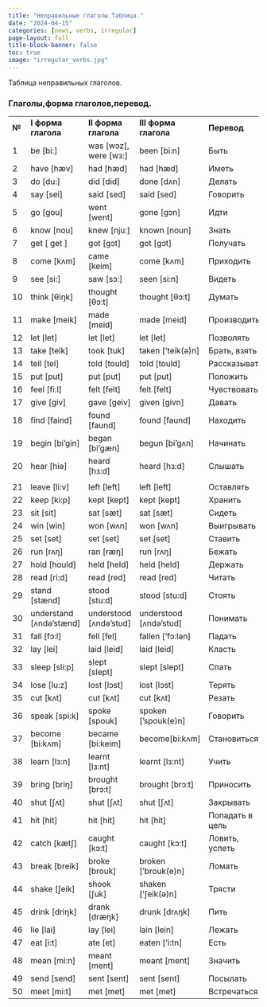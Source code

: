 ```yaml
---
title: "Неправильные глаголы.Таблица."
date: "2024-04-15"
categories: [news, verbs, irregular]
page-layout: full
title-block-banner: false
toc: true
image: "irregular_verbs.jpg"
---
```


Таблица неправильных глаголов.

### Глаголы,форма глаголов,перевод.

|       |                           |                           |                          |                 |
|-------|---------------------------|---------------------------|--------------------------|-----------------|
| **№** | **I форма глагола**       | **II форма глагола**      | **III форма глагола**    | **Перевод**     |
| 1     | be \[bi:\]                | was \[wɔz\], were \[wз:\] | been \[bi:n\]            | Быть            |
| 2     | have \[hæv\]              | had \[hæd\]               | had \[hæd\]              | Иметь           |
| 3     | do \[du:\]                | did \[did\]               | done \[dʌn\]             | Делать          |
| 4     | say \[sei\]               | said \[sed\]              | said \[sed\]             | Говорить        |
| 5     | go \[gou\]                | went \[went\]             | gone \[gɔn\]             | Идти            |
| 6     | know \[nou\]              | knew \[nju:\]             | known \[noun\]           | Знать           |
| 7     | get \[ get \]             | got \[gɔt\]               | got \[gɔt\]              | Получать        |
| 8     | come \[kʌm\]              | came \[keim\]             | come \[kʌm\]             | Приходить       |
| 9     | see \[si:\]               | saw \[sɔ:\]               | seen \[si:n\]            | Видеть          |
| 10    | think \[θiŋk\]            | thought \[θɔ:t\]          | thought \[θɔ:t\]         | Думать          |
| 11    | make \[meik\]             | made \[meid\]             | made \[meid\]            | Производить     |
| 12    | let \[let\]               | let \[let\]               | let \[let\]              | Позволять       |
| 13    | take \[teik\]             | took \[tuk\]              | taken \[‘teik(ə)n\]      | Брать, взять    |
| 14    | tell \[tel\]              | told \[tould\]            | told \[tould\]           | Рассказывать    |
| 15    | put \[put\]               | put \[put\]               | put \[put\]              | Положить        |
| 16    | feel \[fi:l\]             | felt \[felt\]             | felt \[felt\]            | Чувствовать     |
| 17    | give \[giv\]              | gave \[geiv\]             | given \[givn\]           | Давать          |
| 18    | find \[faind\]            | found \[faund\]           | found \[faund\]          | Находить        |
| 19    | begin \[bi’gin\]          | began \[bi’gæn\]          | begun \[bi’gʌn\]         | Начинать        |
| 20    | hear \[hiə\]              | heard \[hз:d\]            | heard \[hз:d\]           | Слышать         |
|       |                           |                           |                          |                 |
| 21    | leave \[li:v\]            | left \[left\]             | left \[left\]            | Оставлять       |
| 22    | keep \[ki:p\]             | kept \[kept\]             | kept \[kept\]            | Хранить         |
| 23    | sit \[sit\]               | sat \[sæt\]               | sat \[sæt\]              | Сидеть          |
| 24    | win \[win\]               | won \[wʌn\]               | won \[wʌn\]              | Выигрывать      |
| 25    | set \[set\]               | set \[set\]               | set \[set\]              | Ставить         |
| 26    | run \[rʌŋ\]               | ran \[ræŋ\]               | run \[rʌŋ\]              | Бежать          |
| 27    | hold \[hould\]            | held \[held\]             | held \[held\]            | Держать         |
| 28    | read \[ri:d\]             | read \[red\]              | read \[red\]             | Читать          |
| 29    | stand \[stænd\]           | stood \[stu:d\]           | stood \[stu:d\]          | Стоять          |
| 30    | understand \[ʌndə’stænd\] | understood \[ʌndə’stud\]  | understood \[ʌndə’stud\] | Понимать        |
| 31    | fall \[fɔ:l\]             | fell \[fel\]              | fallen \[‘fɔ:lən\]       | Падать          |
| 32    | lay \[lei\]               | laid \[leid\]             | laid \[leid\]            | Класть          |
| 33    | sleep \[sli:p\]           | slept \[slept\]           | slept \[slept\]          | Спать           |
| 34    | lose \[lu:z\]             | lost \[lɔst\]             | lost \[lɔst\]            | Терять          |
| 35    | cut \[kʌt\]               | cut \[kʌt\]               | cut \[kʌt\]              | Резать          |
| 36    | speak \[spi:k\]           | spoke \[spouk\]           | spoken \[‘spouk(e)n\]    | Говорить        |
| 37    | become \[bi:kʌm\]         | became \[bi:keim\]        | become\[bi:kʌm\]         | Становиться     |
| 38    | learn \[lз:n\]            | learnt \[lз:nt\]          | learnt \[lз:nt\]         | Учить           |
| 39    | bring \[briŋ\]            | brought \[brɔ:t\]         | brought \[brɔ:t\]        | Приносить       |
| 40    | shut \[ʃʌt\]              | shut \[ʃʌt\]              | shut \[ʃʌt\]             | Закрывать       |
| 41    | hit \[hit\]               | hit \[hit\]               | hit \[hit\]              | Попадать в цель |
| 42    | catch \[kætʃ\]            | caught \[kɔ:t\]           | caught \[kɔ:t\]          | Ловить, успеть  |
| 43    | break \[breik\]           | broke \[brouk\]           | broken \[‘brouk(e)n\]    | Ломать          |
| 44    | shake \[ʃeik\]            | shook \[ʃuk\]             | shaken \[‘ʃeik(ə)n\]     | Трясти          |
| 45    | drink \[driŋk\]           | drank \[dræŋk\]           | drunk \[drʌŋk\]          | Пить            |
| 46    | lie \[lai\]               | lay \[lei\]               | lain \[lein\]            | Лежать          |
| 47    | eat \[i:t\]               | ate \[et\]                | eaten \[‘i:tn\]          | Есть            |
| 48    | mean \[mi:n\]             | meant \[ment\]            | meant \[ment\]           | Значить         |
| 49    | send \[send\]             | sent \[sent\]             | sent \[sent\]            | Посылать        |
| 50    | meet \[mi:t\]             | met \[met\]               | met \[met\]              | Встречаться     |
